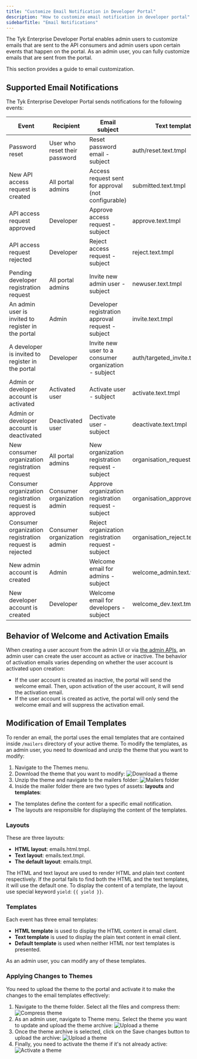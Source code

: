 ```yaml
---
title: "Customize Email Notification in Developer Portal"
description: "How to customize email notification in developer portal"
sidebarTitle: "Email Notifications"
---
```


The Tyk Enterprise Developer Portal enables admin users to customize emails that are sent to the API consumers and admin users upon certain events that happen on the portal.
As an admin user, you can fully customize emails that are sent from the  portal.

This section provides a guide to email customization.

## Supported Email Notifications

The Tyk Enterprise Developer Portal sends notifications for the following events:

| Event                                                  | Recipient                     | Email subject                                        | Text template                  | HTML template                  | Default template          |
|--------------------------------------------------------|-------------------------------|------------------------------------------------------|--------------------------------|--------------------------------|---------------------------|
| Password reset                                         | User who reset their password | Reset password email - subject                       | auth/reset.text.tmpl           | auth/reset.html.tmpl           | auth/reset.tmpl           |
| New API access request is created                      | All portal admins             | Access request sent for approval (not configurable)  | submitted.text.tmpl            | submitted.html.tmpl            | submitted.tmpl            |
| API access request approved                            | Developer                     | Approve access request - subject                     | approve.text.tmpl              | approve.html.tmpl              | approve.tmpl              |
| API access request rejected                            | Developer                     | Reject access request - subject                      | reject.text.tmpl               | reject.html.tmpl               | reject.tmpl               |
| Pending developer registration request                 | All portal admins             | Invite new admin user - subject                      | newuser.text.tmpl              | newuser.html.tmpl              | newuser.tmpl              |
| An admin user is invited to register in the portal     | Admin                         | Developer registration approval request - subject    | invite.text.tmpl               | invite.html.tmpl               | invite.tmpl               |
| A developer is invited to register in the portal       | Developer                     | Invite new user to a consumer organization - subject | auth/targeted_invite.text.tmpl | auth/targeted_invite.html.tmpl | auth/targeted_invite.tmpl |
| Admin or developer account is activated                | Activated user                | Activate user - subject                              | activate.text.tmpl             | activate.html.tmpl             | activate.tmpl             |
| Admin or developer account is deactivated              | Deactivated user              | Dectivate user - subject                             | deactivate.text.tmpl           | deactivate.html.tmpl           | deactivate.tmpl           |
| New consumer organization registration request         | All portal admins             | New organization registration request - subject      | organisation_request.text.tmpl | organisation_request.html.tmpl | organisation_request.tmpl |
| Consumer organization registration request is approved | Consumer organization admin   | Approve organization registration request - subject  | organisation_approve.text.tmpl | organisation_approve.html.tmpl | organisation_approve.tmpl |
| Consumer organization registration request is rejected | Consumer organization admin   | Reject organization registration request - subject   | organisation_reject.text.tmpl  | organisation_reject.html.tmpl  | organisation_reject.tmpl  |
| New admin account is created                           | Admin                         | Welcome email for admins - subject                   | welcome_admin.text.tmpl        | welcome_admin.html.tmpl        | welcome_admin.tmpl        |
| New developer account is created                       | Developer                     | Welcome email for developers - subject               | welcome_dev.text.tmpl          | welcome_dev.html.tmpl          | welcome_dev.tmpl          |


## Behavior of Welcome and Activation Emails

When creating a user account from the admin UI or via [the admin APIs](/docs3/product-stack/tyk-enterprise-developer-portal/api-documentation/tyk-edp-api), an admin user can create the user account as active or inactive.
The behavior of activation emails varies depending on whether the user account is activated upon creation:
- If the user account is created as inactive, the portal will send the welcome email. Then, upon activation of the user account, it will send the activation email.
- If the user account is created as active, the portal will only send the welcome email and will suppress the activation email.

## Modification of Email Templates

To render an email, the portal uses the email templates that are contained inside `/mailers` directory of your active theme.
To modify the templates, as an admin user, you need to download and unzip the theme that you want to modify:
1. Navigate to the Themes menu.
2. Download the theme that you want to modify:
   <img src="/img/dashboard/portal-management/enterprise-portal/download-a-theme.png" alt="Download a theme" />
3. Unzip the theme and navigate to the mailers folder:
   <img src="/img/dashboard/portal-management/enterprise-portal/mailers-folder.png" alt="Mailers folder" />
4. Inside the mailer folder there are two types of assets: **layouts** and **templates**:
- The templates define the content for a specific email notification.
- The layouts are responsible for displaying the content of the templates.

### Layouts

These are three layouts:
* **HTML layout**: emails.html.tmpl.
* **Text layout**: emails.text.tmpl.
* **The default layout**: emails.tmpl.

The HTML and text layout are used to render HTML and plain text content respectively. If the portal fails to find both the HTML and the text templates, it will use the default one.
To display the content of a template, the layout use special keyword `yield`: `{{ yield }}`.

### Templates

Each event has three email templates:
* **HTML template** is used to display the HTML content in email client.
* **Text template** is used to display the plain text content in email client.
* **Default template** is used when neither HTML nor text templates is presented.

As an admin user, you can modify any of these templates.

### Applying Changes to Themes

You need to upload the theme to the portal and activate it to make the changes to the email templates effectively:
1. Navigate to the theme folder. Select all the files and compress them:
   <img src="/img/dashboard/portal-management/enterprise-portal/compress-a-theme.png" alt="Compress theme" />
2. As an admin user, navigate to Theme menu. Select the theme you want to update and upload the theme archive:
   <img src="/img/dashboard/portal-management/enterprise-portal/select-a-theme-file.png" alt="Upload a theme" />
3. Once the theme archive is selected, click on the Save changes button to upload the archive:
   <img src="/img/dashboard/portal-management/enterprise-portal/upload-a-theme.png" alt="Upload a theme" />
4. Finally, you need to activate the theme if it's not already active:
   <img src="/img/dashboard/portal-management/enterprise-portal/activate-theme.png" alt="Activate a theme" />
